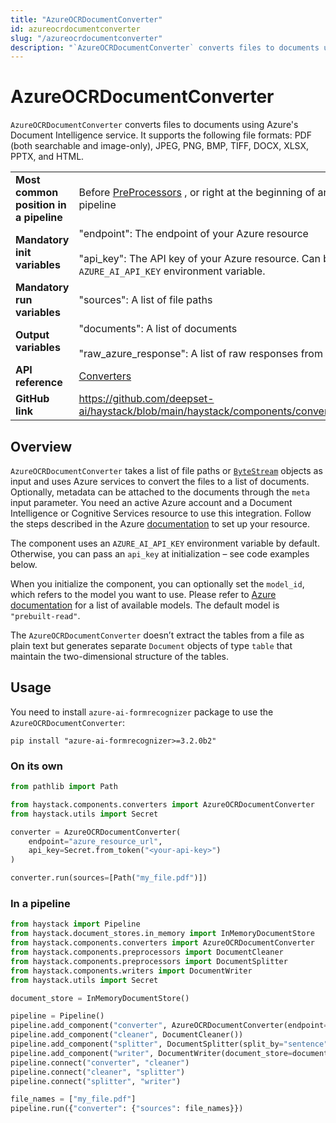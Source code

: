 ```yaml
---
title: "AzureOCRDocumentConverter"
id: azureocrdocumentconverter
slug: "/azureocrdocumentconverter"
description: "`AzureOCRDocumentConverter` converts files to documents using Azure's Document Intelligence service. It supports the following file formats: PDF (both searchable and image-only), JPEG, PNG, BMP, TIFF, DOCX, XLSX, PPTX, and HTML."
---
```


# AzureOCRDocumentConverter

`AzureOCRDocumentConverter` converts files to documents using Azure's Document Intelligence service. It supports the following file formats: PDF (both searchable and image-only), JPEG, PNG, BMP, TIFF, DOCX, XLSX, PPTX, and HTML.

|  |  |
| --- | --- |
| **Most common position in a pipeline** | Before [PreProcessors](../preprocessors.mdx) , or right at the beginning of an indexing pipeline |
| **Mandatory init variables** | "endpoint": The endpoint of your Azure resource  <br /> <br />"api_key": The API key of your Azure resource. Can be set with `AZURE_AI_API_KEY` environment variable. |
| **Mandatory run variables** | "sources": A list of file paths |
| **Output variables** | "documents": A list of documents  <br /> <br />"raw_azure_response": A list of raw responses from Azure |
| **API reference** | [Converters](/reference/converters-api) |
| **GitHub link** | https://github.com/deepset-ai/haystack/blob/main/haystack/components/converters/azure.py |

## Overview

`AzureOCRDocumentConverter` takes a list of file paths or [`ByteStream`](/docs/data-classes#bytestresm) objects as input and uses Azure services to convert the files to a list of documents. Optionally, metadata can be attached to the documents through the `meta` input parameter. You need an active Azure account and a Document Intelligence or Cognitive Services resource to use this integration. Follow the steps described in the Azure [documentation](https://learn.microsoft.com/en-us/azure/ai-services/document-intelligence/quickstarts/get-started-sdks-rest-api) to set up your resource.

The component uses an `AZURE_AI_API_KEY` environment variable by default. Otherwise, you can pass an `api_key` at initialization – see code examples below.

When you initialize the component, you can optionally set the `model_id`, which refers to the model you want to use. Please refer to [Azure documentation](https://learn.microsoft.com/en-us/azure/ai-services/document-intelligence/choose-model-feature) for a list of available models. The default model is `"prebuilt-read"`.

The `AzureOCRDocumentConverter` doesn’t extract the tables from a file as plain text but generates separate `Document` objects of type `table` that maintain the two-dimensional structure of the tables.

## Usage

You need to install `azure-ai-formrecognizer` package to use the `AzureOCRDocumentConverter`:

```shell
pip install "azure-ai-formrecognizer>=3.2.0b2"
```

### On its own

```python
from pathlib import Path

from haystack.components.converters import AzureOCRDocumentConverter
from haystack.utils import Secret

converter = AzureOCRDocumentConverter(
    endpoint="azure_resource_url",
    api_key=Secret.from_token("<your-api-key>")
)

converter.run(sources=[Path("my_file.pdf")])
```

### In a pipeline

```python
from haystack import Pipeline
from haystack.document_stores.in_memory import InMemoryDocumentStore
from haystack.components.converters import AzureOCRDocumentConverter
from haystack.components.preprocessors import DocumentCleaner
from haystack.components.preprocessors import DocumentSplitter
from haystack.components.writers import DocumentWriter
from haystack.utils import Secret

document_store = InMemoryDocumentStore()

pipeline = Pipeline()
pipeline.add_component("converter", AzureOCRDocumentConverter(endpoint="azure_resource_url", api_key=Secret.from_token("<your-api-key>")))
pipeline.add_component("cleaner", DocumentCleaner())
pipeline.add_component("splitter", DocumentSplitter(split_by="sentence", split_length=5))
pipeline.add_component("writer", DocumentWriter(document_store=document_store))
pipeline.connect("converter", "cleaner")
pipeline.connect("cleaner", "splitter")
pipeline.connect("splitter", "writer")

file_names = ["my_file.pdf"]
pipeline.run({"converter": {"sources": file_names}})
```
